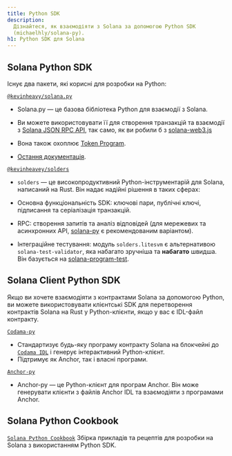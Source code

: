 ```yaml
---
title: Python SDK
description:
  Дізнайтеся, як взаємодіяти з Solana за допомогою Python SDK
  (michaelhly/solana-py).
h1: Python SDK для Solana
---
```


## Solana Python SDK

Існує два пакети, які корисні для розробки на Python:

[`@kevinheavy/solana.py`](https://github.com/michaelhly/solana-py)

- Solana.py — це базова бібліотека Python для взаємодії з Solana.
- Ви можете використовувати її для створення транзакцій та взаємодії з
  [Solana JSON RPC API](/docs/rpc), так само, як ви робили б з
  [solana-web3.js](https://github.com/solana-labs/solana-web3.js/)

- Вона також охоплює [Token Program](https://spl.solana.com/token).

- [Остання документація](https://michaelhly.github.io/solana-py/).

[`@kevinheavey/solders`](https://github.com/kevinheavey/solders)

- `solders` — це високопродуктивний Python-інструментарій для Solana, написаний
  на Rust. Він надає надійні рішення в таких сферах:

- Основна функціональність SDK: ключові пари, публічні ключі, підписання та
  серіалізація транзакцій.
- RPC: створення запитів та аналіз відповідей (для мережевих та асинхронних API,
  [solana-py](https://michaelhly.github.io/solana-py/rpc/async_api/) є
  рекомендованим варіантом).
- Інтеграційне тестування: модуль `solders.litesvm` є альтернативою
  `solana-test-validator`, яка набагато зручніша та **набагато** швидша. Він
  базується на
  [solana-program-test](https://crates.io/crates/solana-program-test).

## Solana Client Python SDK

Якщо ви хочете взаємодіяти з контрактами Solana за допомогою Python, ви можете
використовувати клієнтські SDK для перетворення контрактів Solana на Rust у
Python-клієнти, якщо у вас є IDL-файл контракту.

[`Codama-py`](https://www.npmjs.com/package/codama-py)

- Стандартизує будь-яку програму контракту Solana на блокчейні до
  [`Codama IDL`](https://github.com/codama-idl/codama) і генерує інтерактивний
  Python-клієнт.
- Підтримує як Anchor, так і власні програми.

[`Anchor-py`](https://github.com/kevinheavey/anchorpy)

- Anchor-py — це Python-клієнт для програм Anchor. Він може генерувати клієнти з
  файлів Anchor IDL та взаємодіяти з програмами Anchor.

## Solana Python Cookbook

[`Solana Python Cookbook`](/developers/cookbook) Збірка прикладів та рецептів
для розробки на Solana з використанням Python SDK.